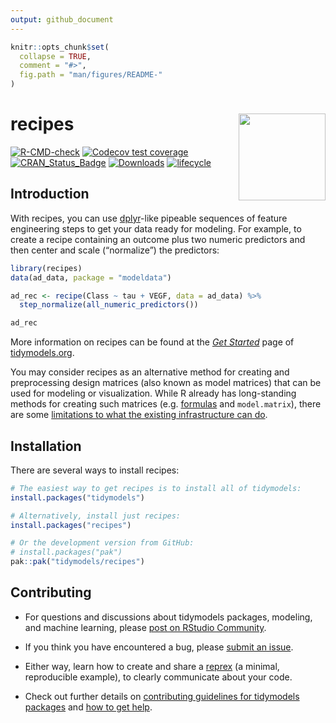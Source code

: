 ```yaml
---
output: github_document
---
```


```r
knitr::opts_chunk$set(
  collapse = TRUE,
  comment = "#>",
  fig.path = "man/figures/README-"
)
```

# recipes <a href='https://recipes.tidymodels.org'><img src='man/figures/logo.png' align="right" height="139" /></a>

[![R-CMD-check](https://github.com/tidymodels/recipes/workflows/R-CMD-check/badge.svg)](https://github.com/tidymodels/recipes/actions)
[![Codecov test coverage](https://codecov.io/gh/tidymodels/recipes/branch/main/graph/badge.svg)](https://app.codecov.io/gh/tidymodels/recipes?branch=main)
[![CRAN_Status_Badge](https://www.r-pkg.org/badges/version/recipes)](https://CRAN.R-project.org/package=recipes)
[![Downloads](https://cranlogs.r-pkg.org/badges/recipes)](https://CRAN.R-project.org/package=recipes)
[![lifecycle](https://img.shields.io/badge/lifecycle-stable-brightgreen.svg)](https://lifecycle.r-lib.org/articles/stages.html)

## Introduction

With recipes, you can use [dplyr](https://dplyr.tidyverse.org/)-like pipeable sequences of feature engineering steps to get your data ready for modeling. For example, to create a recipe containing an outcome plus two numeric predictors and then center and scale ("normalize") the predictors:

```r
library(recipes)
data(ad_data, package = "modeldata")

ad_rec <- recipe(Class ~ tau + VEGF, data = ad_data) %>%
  step_normalize(all_numeric_predictors())

ad_rec
```

More information on recipes can be found at the [_Get Started_](https://www.tidymodels.org/start/recipes/) page of [tidymodels.org](https://www.tidymodels.org). 

You may consider recipes as an alternative method for creating and preprocessing design matrices (also known as model matrices) that can be used for modeling or visualization. While R already has long-standing methods for creating such matrices (e.g. [formulas](https://rviews.rstudio.com/2017/02/01/the-r-formula-method-the-good-parts/) and `model.matrix`), there are some [limitations to what the existing infrastructure can do](https://rviews.rstudio.com/2017/03/01/the-r-formula-method-the-bad-parts/). 

## Installation

There are several ways to install recipes:

```r
# The easiest way to get recipes is to install all of tidymodels:
install.packages("tidymodels")

# Alternatively, install just recipes:
install.packages("recipes")

# Or the development version from GitHub:
# install.packages("pak")
pak::pak("tidymodels/recipes")
```

## Contributing

- For questions and discussions about tidymodels packages, modeling, and machine learning, please [post on RStudio Community](https://community.rstudio.com/c/ml/15).

- If you think you have encountered a bug, please [submit an issue](https://github.com/tidymodels/recipes/issues).

- Either way, learn how to create and share a [reprex](https://reprex.tidyverse.org/articles/articles/learn-reprex.html) (a minimal, reproducible example), to clearly communicate about your code.

- Check out further details on [contributing guidelines for tidymodels packages](https://www.tidymodels.org/contribute/) and [how to get help](https://www.tidymodels.org/help/).
